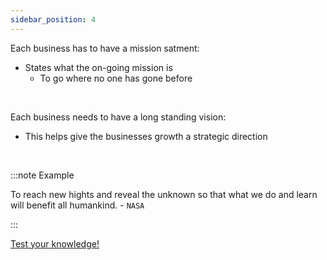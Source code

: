 ```yaml
---
sidebar_position: 4
---
```


Each business has to have a mission satment: 
- States what the on-going mission is
  - To go where no one has gone before
<br />

Each business needs to have a long standing vision:
- This helps give the businesses growth a strategic direction

<br />  

:::note Example
  
To reach new hights and reveal the unknown so that what we do and learn will benefit all humankind. - `NASA`

:::

[Test your knowledge!](https://quizlet.com/636707910/match/embed?i=3loczc&x=1jj "pageRef")

